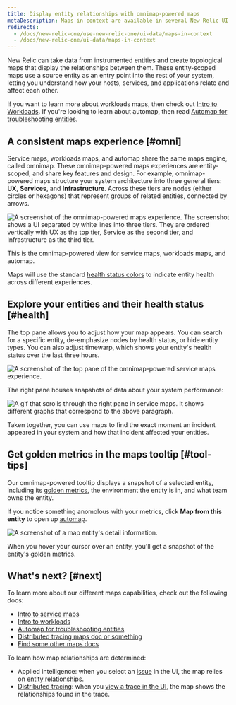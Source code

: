 ```yaml
---
title: Display entity relationships with omnimap-powered maps
metaDescription: Maps in context are available in several New Relic UI locations to show how entities relate to one another.
redirects:
  - /docs/new-relic-one/use-new-relic-one/ui-data/maps-in-context
  - /docs/new-relic-one/ui-data/maps-in-context
---
```








New Relic can take data from instrumented entities and create topological maps that display the relationships between them. These entity-scoped maps use a source entity as an entry point into the rest of your system, letting you understand how your hosts, services, and applications relate and affect each other.

If you want to learn more about workloads maps, then check out [Intro to Workloads](/docs/new-relic-solutions/new-relic-one/introduction-new-relic-one). If you're looking to learn about automap, then read [Automap for troubleshooting entities](/docs/new-relic-solutions/new-relic-one/ui-data/automaps).

## A consistent maps experience [#omni]

Service maps, workloads maps, and automap share the same maps engine, called omnimap. These omnimap-powered maps experiences are entity-scoped, and share key features and design. For example, omnimap-powered maps structure your system architecture into three general tiers: **UX**, **Services**, and **Infrastructure**. Across these tiers are nodes (either circles or hexagons) that represent groups of related entities, connected by arrows.

<img 
  title="Omnimap-powered service maps experience"
  alt="A screenshot of the omnimap-powered maps experience. The screenshot shows a UI separated by white lines into three tiers. They are ordered vertically with UX as the top tier, Service as the second tier, and Infrastructure as the third tier."
  src={omnimapServiceMaps}
/>
<figcaption>
This is the omnimap-powered view for service maps, workloads maps, and automap. 
</figcaption>

Maps will use the standard [health status colors](/docs/alerts-applied-intelligence/new-relic-alerts/alert-conditions/view-entity-health-status-find-entities-without-alert-conditions/#colors) to indicate entity health across different experiences.

## Explore your entities and their health status [#health]

The top pane allows you to adjust how your map appears. You can search for a specific entity, de-emphasize nodes by health status, or hide entity types. You can also adjust timewarp, which shows your entity's health status over the last three hours.

<img 
  title="Search, filter, and explore your entities"
  alt="A screenshot of the top pane of the omnimap-powered service maps experience."
  src={omnimapServiceMapsTopNav}
/>

The right pane houses snapshots of data about your system performance: 

<img 
  title="Omnimap-powered service maps right pane"
  alt="A gif that scrolls through the right pane in service maps. It shows different graphs that correspond to the above paragraph."
  src={omnimapServiceMapsRightPane}
/>

Taken together, you can use maps to find the exact moment an incident appeared in your system and how that incident affected your entities.

## Get golden metrics in the maps tooltip [#tool-tips]

Our omnimap-powered tooltip displays a snapshot of a selected entity, including its [golden metrics](/docs/apis/nerdgraph/examples/golden-metrics-entities-nerdgraph-api-tutorial), the environment the entity is in, and what team owns the entity.

If you notice something anomolous with your metrics, click **Map from this entity** to open up [automap](/docs/new-relic-solutions/new-relic-one/ui-data/automaps).

<img
  title="A map entity's detail information."
  alt="A screenshot of a map entity's detail information."
  src={omnimapAutomapTooltip}
/>
<figcaption>
  When you hover your cursor over an entity, you'll get a snapshot of the entity's golden metrics.
</figcaption>

## What's next? [#next]

To learn more about our different maps capabilities, check out the following docs:

* [Intro to service maps](/docs/new-relic-solutions/new-relic-one/ui-data/service-maps/introduction-service-maps)
* [Intro to workloads](/docs/new-relic-solutions/new-relic-one/workloads/use-workloads)
* [Automap for troubleshooting entities](/docs/new-relic-solutions/new-relic-one/ui-data/automaps)
* [Distributed tracing maps doc or something]()
* [Find some other maps docs]()

To learn how map relationships are determined: 

* Applied intelligence: when you select an [issue](/docs/alerts-applied-intelligence/applied-intelligence/incident-intelligence/use-incident-intelligence/#issue-summary) in the UI, the map relies on [entity relationships](/docs/apis/nerdgraph/examples/nerdgraph-relationships-api-tutorial).
* [Distributed tracing](/docs/distributed-tracing/concepts/introduction-distributed-tracing): when you [view a trace in the UI](/docs/distributed-tracing/ui-data/understand-use-distributed-tracing-ui#trace-map), the map shows the relationships found in the trace.
